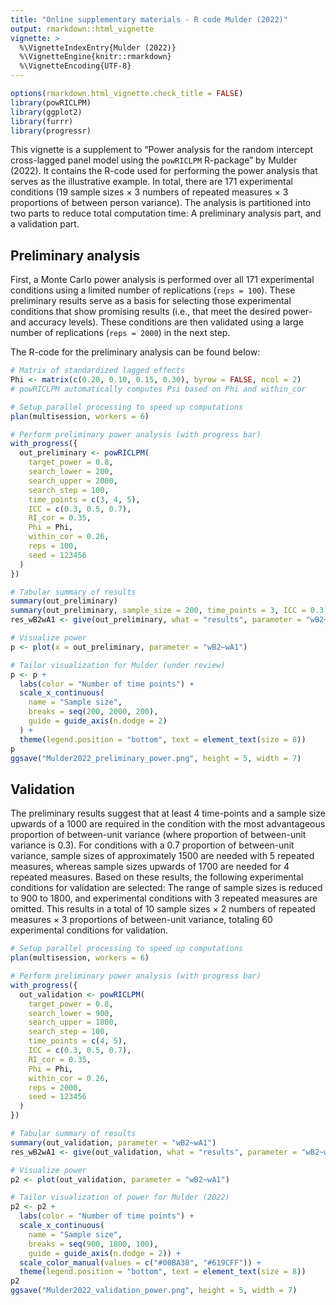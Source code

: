 ```yaml
---
title: "Online supplementary materials - R code Mulder (2022)"
output: rmarkdown::html_vignette
vignette: >
  %\VignetteIndexEntry{Mulder (2022)}
  %\VignetteEngine{knitr::rmarkdown}
  %\VignetteEncoding{UTF-8}
---
```


```r
options(rmarkdown.html_vignette.check_title = FALSE)
library(powRICLPM)
library(ggplot2)
library(furrr)
library(progressr)
```

This vignette is a supplement to "Power analysis for the random intercept cross-lagged panel model using the `powRICLPM` R-package" by Mulder (2022). It contains the R-code used for performing the power analysis that serves as the illustrative example. In total, there are 171 experimental conditions (19 sample sizes $\times$ 3 numbers of repeated measures $\times$ 3 proportions of between person variance). The analysis is partitioned into two parts to reduce total computation time: A preliminary analysis part, and a validation part. 

## Preliminary analysis
First, a Monte Carlo power analysis is performed over all 171 experimental conditions using a limited number of replications (`reps = 100`). These preliminary results serve as a basis for selecting those experimental conditions that show promising results (i.e., that meet the desired power- and accuracy levels). These conditions are then validated using a large number of replications (`reps = 2000`) in the next step. 

The R-code for the preliminary analysis can be found below:
```r
# Matrix of standardized lagged effects
Phi <- matrix(c(0.20, 0.10, 0.15, 0.30), byrow = FALSE, ncol = 2)
# powRICLPM automatically computes Psi based on Phi and within_cor

# Setup parallel processing to speed up computations
plan(multisession, workers = 6)

# Perform preliminary power analysis (with progress bar)
with_progress({
  out_preliminary <- powRICLPM(
    target_power = 0.8,
    search_lower = 200,
    search_upper = 2000,
    search_step = 100,
    time_points = c(3, 4, 5),
    ICC = c(0.3, 0.5, 0.7),
    RI_cor = 0.35,
    Phi = Phi,
    within_cor = 0.26,
    reps = 100,
    seed = 123456
  )
})

# Tabular summary of results
summary(out_preliminary)
summary(out_preliminary, sample_size = 200, time_points = 3, ICC = 0.3)
res_wB2wA1 <- give(out_preliminary, what = "results", parameter = "wB2~wA1")

# Visualize power
p <- plot(x = out_preliminary, parameter = "wB2~wA1")

# Tailor visualization for Mulder (under review)
p <- p +
  labs(color = "Number of time points") +
  scale_x_continuous(
    name = "Sample size",
    breaks = seq(200, 2000, 200),
    guide = guide_axis(n.dodge = 2)
  ) +
  theme(legend.position = "bottom", text = element_text(size = 8))
p
ggsave("Mulder2022_preliminary_power.png", height = 5, width = 7)
```

## Validation
The preliminary results suggest that at least 4 time-points and a sample size upwards of a 1000 are required in the condition with the most advantageous proportion of between-unit variance (where proportion of between-unit variance is 0.3). For conditions with a 0.7 proportion of between-unit variance, sample sizes of approximately 1500 are needed with 5 repeated measures, whereas sample sizes upwards of 1700 are needed for 4 repeated measures. Based on these results, the following experimental conditions for validation are selected: The range of sample sizes is reduced to 900 to 1800, and experimental conditions with 3 repeated measures are omitted. This results in a total of 10 sample sizes $\times$ 2 numbers of repeated measures $\times$ 3 proportions of between-unit variance, totaling 60 experimental conditions for validation.

```r
# Setup parallel processing to speed up computations
plan(multisession, workers = 6)

# Perform preliminary power analysis (with progress bar)
with_progress({
  out_validation <- powRICLPM(
    target_power = 0.8,
    search_lower = 900,
    search_upper = 1800,
    search_step = 100,
    time_points = c(4, 5),
    ICC = c(0.3, 0.5, 0.7),
    RI_cor = 0.35, 
    Phi = Phi,
    within_cor = 0.26,
    reps = 2000, 
    seed = 123456
  )
})

# Tabular summary of results
summary(out_validation, parameter = "wB2~wA1")
res_wB2wA1 <- give(out_validation, what = "results", parameter = "wB2~wA1")

# Visualize power
p2 <- plot(out_validation, parameter = "wB2~wA1")

# Tailor visualization of power for Mulder (2022)
p2 <- p2 + 
  labs(color = "Number of time points") +
  scale_x_continuous(
    name = "Sample size",
    breaks = seq(900, 1800, 100),
    guide = guide_axis(n.dodge = 2)) +
  scale_color_manual(values = c("#00BA38", "#619CFF")) +
  theme(legend.position = "bottom", text = element_text(size = 8))
p2
ggsave("Mulder2022_validation_power.png", height = 5, width = 7)
```



